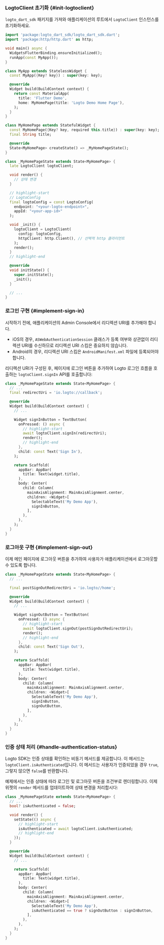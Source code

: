 

### LogtoClient 초기화 \{#init-logtoclient}

`logto_dart_sdk` 패키지를 가져와 애플리케이션의 루트에서 `LogtoClient` 인스턴스를 초기화하세요.

```dart title="lib/main.dart"
import 'package:logto_dart_sdk/logto_dart_sdk.dart';
import 'package:http/http.dart' as http;

void main() async {
  WidgetsFlutterBinding.ensureInitialized();
  runApp(const MyApp());
}

class MyApp extends StatelessWidget {
  const MyApp({Key? key}) : super(key: key);

  @override
  Widget build(BuildContext context) {
    return const MaterialApp(
      title: 'Flutter Demo',
      home: MyHomePage(title: 'Logto Demo Home Page'),
    );
  }
}

class MyHomePage extends StatefulWidget {
  const MyHomePage({Key? key, required this.title}) : super(key: key);
  final String title;

  @override
  State<MyHomePage> createState() => _MyHomePageState();
}

class _MyHomePageState extends State<MyHomePage> {
  late LogtoClient logtoClient;

  void render() {
    // 상태 변경
  }

  // highlight-start
  // LogtoConfig
  final logtoConfig = const LogtoConfig(
    endpoint: "<your-logto-endpoint>",
    appId: "<your-app-id>"
  );

  void _init() {
    logtoClient = LogtoClient(
      config: logtoConfig,
      httpClient: http.Client(), // 선택적 http 클라이언트
    );
    render();
  }
  // highlight-end

  @override
  void initState() {
    super.initState();
    _init();
  }

  // ...
}
```

### 로그인 구현 \{#implement-sign-in}

<SignInFlowSummary />

시작하기 전에, 애플리케이션의 Admin Console에서 리디렉션 URI를 추가해야 합니다.

<ConfigureRedirectUri figureSrc={redirectUriFigure} redirectUri="io.logto://callback" />

- iOS의 경우, `ASWebAuthenticationSession` 클래스가 등록 여부와 상관없이 리디렉션 URI를 수신하므로 리디렉션 URI 스킴은 중요하지 않습니다.
- Android의 경우, 리디렉션 URI 스킴은 `AndroidManifest.xml` 파일에 등록되어야 합니다.

리디렉션 URI가 구성된 후, 페이지에 로그인 버튼을 추가하여 Logto 로그인 흐름을 호출하는 `logtoClient.signIn` API를 호출합니다:

```dart title="lib/main.dart"
class _MyHomePageState extends State<MyHomePage> {
  // ...
  final redirectUri = 'io.logto://callback';

  @override
  Widget build(BuildContext context) {
    // ...

    Widget signInButton = TextButton(
      onPressed: () async {
        // highlight-start
        await logtoClient.signIn(redirectUri);
        render();
        // highlight-end
      },
      child: const Text('Sign In'),
    );

    return Scaffold(
      appBar: AppBar(
        title: Text(widget.title),
      ),
      body: Center(
        child: Column(
          mainAxisAlignment: MainAxisAlignment.center,
          children: <Widget>[
            SelectableText('My Demo App'),
            signInButton,
          ],
        ),
      ),
    );
  }
}
```

### 로그아웃 구현 \{#implement-sign-out}

<ConfigurePostSignOutRedirectUri
  figureSrc={postSignOutRedirectUriFigure}
  postSignOutRedirectUri="io.logto://callback"
/>

이제 메인 페이지에 로그아웃 버튼을 추가하여 사용자가 애플리케이션에서 로그아웃할 수 있도록 합니다.

```dart title="lib/main.dart"
class _MyHomePageState extends State<MyHomePage> {
  // ...

  final postSignOutRedirectUri = 'io.logto//home';

  @override
  Widget build(BuildContext context) {
    // ...

    Widget signOutButton = TextButton(
      onPressed: () async {
        // highlight-start
        await logtoClient.signOut(postSignOutRedirectUri);
        render();
        // highlight-end
      },
      child: const Text('Sign Out'),
    );

    return Scaffold(
      appBar: AppBar(
        title: Text(widget.title),
      ),
      body: Center(
        child: Column(
          mainAxisAlignment: MainAxisAlignment.center,
          children: <Widget>[
            SelectableText('My Demo App'),
            signInButton,
            signOutButton,
          ],
        ),
      ),
    );
  }
}
```

### 인증 상태 처리 \{#handle-authentication-status}

Logto SDK는 인증 상태를 확인하는 비동기 메서드를 제공합니다. 이 메서드는 `logtoClient.isAuthenticated`입니다. 이 메서드는 사용자가 인증되었을 경우 `true`, 그렇지 않으면 `false`를 반환합니다.

예제에서는 인증 상태에 따라 로그인 및 로그아웃 버튼을 조건부로 렌더링합니다. 이제 위젯의 `render` 메서드를 업데이트하여 상태 변경을 처리합시다:

```dart title="lib/main.dart"
class _MyHomePageState extends State<MyHomePage> {
  // ...
  bool? isAuthenticated = false;

  void render() {
    setState(() async {
      // highlight-start
      isAuthenticated = await logtoClient.isAuthenticated;
      // highlight-end
    });
  }

  @override
  Widget build(BuildContext context) {
    // ...

    return Scaffold(
      appBar: AppBar(
        title: Text(widget.title),
      ),
      body: Center(
        child: Column(
          mainAxisAlignment: MainAxisAlignment.center,
          children: <Widget>[
            SelectableText('My Demo App'),
            isAuthenticated == true ? signOutButton : signInButton,
          ],
        ),
      ),
    );
  }
}
```

<Checkpoint />
